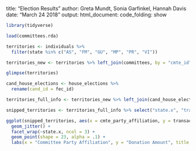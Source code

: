 title: "Election Results"
author: Greta Mundt, Sonia Garfinkel, Hannah Davis
date: "March 24 2018"
output: 
  html_document:
    code_folding: show


```r
library(tidyverse)

load(committees.rda)
```

```r
territories <- individuals %>% 
  filter(state %in% c("AS", "FM", "GU", "MP", "PR", "VI"))
```

```r
territories_new <- territories %>% left_join(committees, by = "cmte_id")

glimpse(territories)
```
```r
cand_house_elections <- house_elections %>% 
  rename(cand_id = fec_id)

territories_full_info <- territories_new %>% left_join(cand_house_elections, by = "cand_id")
```

```r
snipped_territories <- territories_full_info %>% select("state.x", "transaction_amt", "cmte_party_affiliation", "ge_winner") %>% na.omit(snipped_territories)
```

```r

ggplot(snipped_territories, aes(x = cmte_party_affiliation, y = transaction_amt, color = ge_winner)) +
  geom_jitter() +
  facet_wrap(~state.x, ncol = 3) +
  geom_point(shape = 23, alpha = .1) +
  labs(x = "Committee Party Affiliation", y = "Donation Amount", title = "Election Results Based on Territorial Donations", subtitle = "Impact of Donations from Territorial Sources on Candidate Success in Federal Elections") 
  

```




